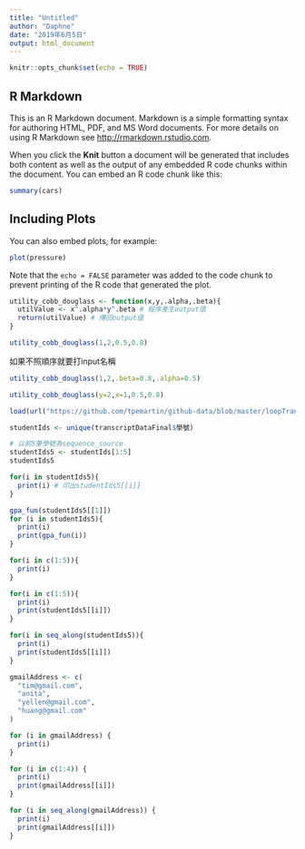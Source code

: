 ```yaml
---
title: "Untitled"
author: "Daphne"
date: "2019年6月5日"
output: html_document
---
```


```r
knitr::opts_chunk$set(echo = TRUE)
```

## R Markdown

This is an R Markdown document. Markdown is a simple formatting syntax for authoring HTML, PDF, and MS Word documents. For more details on using R Markdown see <http://rmarkdown.rstudio.com>.

When you click the **Knit** button a document will be generated that includes both content as well as the output of any embedded R code chunks within the document. You can embed an R code chunk like this:

```r
summary(cars)
```

## Including Plots

You can also embed plots, for example:

```r
plot(pressure)
```

Note that the `echo = FALSE` parameter was added to the code chunk to prevent printing of the R code that generated the plot.

```r
utility_cobb_douglass <- function(x,y,.alpha,.beta){
  utilValue <- x^.alpha*y^.beta # 程序產生output值
  return(utilValue) # 傳回output值
}
```

```r
utility_cobb_douglass(1,2,0.5,0.8)
```
如果不照順序就要打input名稱
```r
utility_cobb_douglass(1,2,.beta=0.8,.alpha=0.5)
```
```r
utility_cobb_douglass(y=2,x=1,0.5,0.8)
```

```r
load(url("https://github.com/tpemartin/github-data/blob/master/loopTranscriptData.Rda?raw=true"))
```

```r
studentIds <- unique(transcriptDataFinal$學號)
```

```r
# 以前5筆學號為sequence_source
studentIds5 <- studentIds[1:5]
studentIds5
```

```r
for(i in studentIds5){
  print(i) # 印出studentIds5[[i]]
}
```

```r
gpa_fun(studentIds5[[1]])
for (i in studentIds5){
  print(i)
  print(gpa_fun(i))
}
```

```r
for(i in c(1:5)){
  print(i) 
}
```

```r
for(i in c(1:5)){
  print(i) 
  print(studentIds5[[i]])
}
```

```r
for(i in seq_along(studentIds5)){
  print(i) 
  print(studentIds5[[i]])
}
```

```r
gmailAddress <- c(
  "tim@gmail.com",
  "anita",
  "yellen@gmail.com",
  "huang@gmail.com"
)
```

```r
for (i in gmailAddress) {
  print(i)
}
```

```r
for (i in c(1:4)) {
  print(i)
  print(gmailAddress[[i]])
}
```

```r
for (i in seq_along(gmailAddress)) {
  print(i)
  print(gmailAddress[[i]])
}
```

